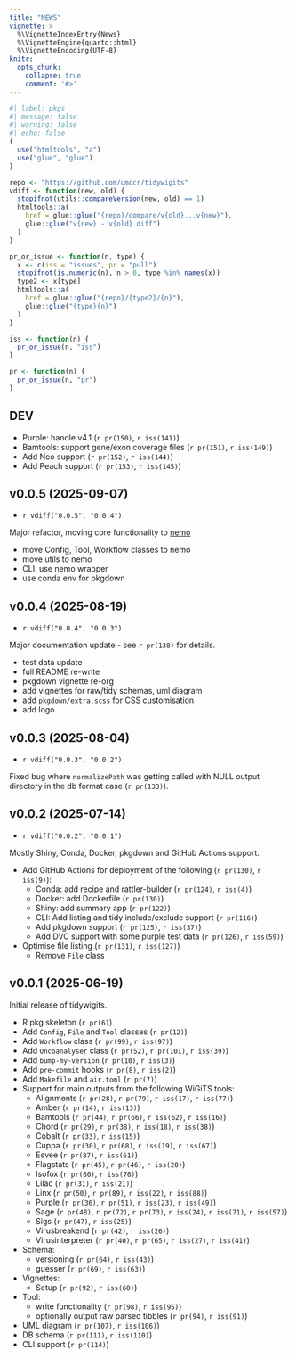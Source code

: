 ```yaml
---
title: "NEWS"
vignette: >
  %\VignetteIndexEntry{News}
  %\VignetteEngine{quarto::html}
  %\VignetteEncoding{UTF-8}
knitr:
  opts_chunk:
    collapse: true
    comment: '#>'
---
```


```r
#| label: pkgs
#| message: false
#| warning: false
#| echo: false
{
  use("htmltools", "a")
  use("glue", "glue")
}
```

```r
repo <- "https://github.com/umccr/tidywigits"
vdiff <- function(new, old) {
  stopifnot(utils::compareVersion(new, old) == 1)
  htmltools::a(
    href = glue::glue("{repo}/compare/v{old}...v{new}"),
    glue::glue("v{new} - v{old} diff")
  )
}

pr_or_issue <- function(n, type) {
  x <- c(iss = "issues", pr = "pull")
  stopifnot(is.numeric(n), n > 0, type %in% names(x))
  type2 <- x[type]
  htmltools::a(
    href = glue::glue("{repo}/{type2}/{n}"),
    glue::glue("{type}{n}")
  )
}

iss <- function(n) {
  pr_or_issue(n, "iss")
}

pr <- function(n) {
  pr_or_issue(n, "pr")
}
```

## DEV

- Purple: handle v4.1 (`r pr(150)`, `r iss(141)`)
- Bamtools: support gene/exon coverage files (`r pr(151)`, `r iss(149)`)
- Add Neo support (`r pr(152)`, `r iss(144)`)
- Add Peach support (`r pr(153)`, `r iss(145)`)

## v0.0.5 (2025-09-07)

- `r vdiff("0.0.5", "0.0.4")`

Major refactor, moving core functionality to [nemo](https://github.com/umccr/nemo)

- move Config, Tool, Workflow classes to nemo
- move utils to nemo
- CLI: use nemo wrapper
- use conda env for pkgdown

## v0.0.4 (2025-08-19)

- `r vdiff("0.0.4", "0.0.3")`

Major documentation update - see `r pr(138)` for details.

- test data update
- full README re-write
- pkgdown vignette re-org
- add vignettes for raw/tidy schemas, uml diagram
- add `pkgdown/extra.scss` for CSS customisation
- add logo

## v0.0.3 (2025-08-04)

- `r vdiff("0.0.3", "0.0.2")`

Fixed bug where `normalizePath` was getting called with NULL output directory in the db format case (`r pr(133)`).

## v0.0.2 (2025-07-14)

- `r vdiff("0.0.2", "0.0.1")`

Mostly Shiny, Conda, Docker, pkgdown and GitHub Actions support.

- Add GitHub Actions for deployment of the following (`r pr(130)`, `r iss(9)`):
  - Conda: add recipe and rattler-builder (`r pr(124)`, `r iss(4)`)
  - Docker: add Dockerfile (`r pr(130)`)
  - Shiny: add summary app (`r pr(122)`)
  - CLI: Add listing and tidy include/exclude support (`r pr(116)`)
  - Add pkgdown support (`r pr(125)`, `r iss(37)`)
  - Add DVC support with some purple test data (`r pr(126)`, `r iss(59)`)
- Optimise file listing (`r pr(131)`, `r iss(127)`)
  - Remove `File` class

## v0.0.1 (2025-06-19)

Initial release of tidywigits.

- R pkg skeleton (`r pr(6)`)
- Add `Config`, `File` and `Tool` classes (`r pr(12)`)
- Add `Workflow` class (`r pr(99)`, `r iss(97)`)
- Add `Oncoanalyser` class (`r pr(52)`, `r pr(101)`, `r iss(39)`)
- Add `bump-my-version` (`r pr(10)`, `r iss(3)`)
- Add `pre-commit` hooks (`r pr(8)`, `r iss(2)`)
- Add `Makefile` and `air.toml` (`r pr(7)`)
- Support for main outputs from the following WiGiTS tools:
  - Alignments (`r pr(28)`, `r pr(79)`, `r iss(17)`, `r iss(77)`)
  - Amber (`r pr(14)`, `r iss(13)`)
  - Bamtools (`r pr(44)`, `r pr(66)`, `r iss(62)`, `r iss(16)`)
  - Chord (`r pr(29)`, `r pr(38)`, `r iss(18)`, `r iss(38)`)
  - Cobalt (`r pr(33)`, `r iss(15)`)
  - Cuppa (`r pr(30)`, `r pr(68)`, `r iss(19)`, `r iss(67)`)
  - Esvee (`r pr(87)`, `r iss(61)`)
  - Flagstats (`r pr(45)`, `r pr(46)`, `r iss(20)`)
  - Isofox (`r pr(80)`, `r iss(76)`)
  - Lilac (`r pr(31)`, `r iss(21)`)
  - Linx (`r pr(50)`, `r pr(89)`, `r iss(22)`, `r iss(88)`)
  - Purple (`r pr(36)`, `r pr(51)`, `r iss(23)`, `r iss(49)`)
  - Sage (`r pr(48)`, `r pr(72)`, `r pr(73)`, `r iss(24)`, `r iss(71)`, `r iss(57)`)
  - Sigs (`r pr(47)`, `r iss(25)`)
  - Virusbreakend (`r pr(42)`, `r iss(26)`)
  - Virusinterpreter (`r pr(40)`, `r pr(65)`, `r iss(27)`, `r iss(41)`)
- Schema: 
  - versioning (`r pr(64)`, `r iss(43)`)
  - guesser (`r pr(69)`, `r iss(63)`)
- Vignettes:
  - Setup (`r pr(92)`, `r iss(60)`)
- Tool:
  - write functionality (`r pr(98)`, `r iss(95)`)
  - optionally output raw parsed tibbles (`r pr(94)`, `r iss(91)`)
- UML diagram (`r pr(107)`, `r iss(106)`)
- DB schema (`r pr(111)`, `r iss(110)`)
- CLI support (`r pr(114)`)
